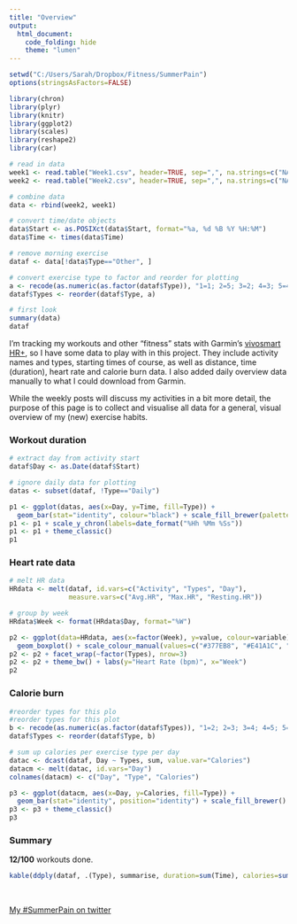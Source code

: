 ```yaml
---
title: "Overview"
output:
  html_document:
    code_folding: hide
    theme: "lumen"
---
```


```r
setwd("C:/Users/Sarah/Dropbox/Fitness/SummerPain")
options(stringsAsFactors=FALSE)

library(chron)
library(plyr)
library(knitr)
library(ggplot2)
library(scales)
library(reshape2)
library(car)
```

```r
# read in data
week1 <- read.table("Week1.csv", header=TRUE, sep=",", na.strings=c("NA", "--", ""))
week2 <- read.table("Week2.csv", header=TRUE, sep=",", na.strings=c("NA", "--", ""))

# combine data
data <- rbind(week2, week1)

# convert time/date objects
data$Start <- as.POSIXct(data$Start, format="%a, %d %B %Y %H:%M")
data$Time <- times(data$Time)

# remove morning exercise
dataf <- data[!data$Type=="Other", ]

# convert exercise type to factor and reorder for plotting
a <- recode(as.numeric(as.factor(dataf$Type)), "1=1; 2=5; 3=2; 4=3; 5=4")
dataf$Types <- reorder(dataf$Type, a)

# first look
summary(data)
dataf
```

I'm tracking my workouts and other "fitness" stats with Garmin's [vivosmart HR+](https://buy.garmin.com/en-GB/GB/p/548743), so I have some data to play with in this project. They include activity names and types, starting times of course, as well as distance, time (duration), heart rate and calorie burn data. I also added daily overview data manually to what I could download from Garmin.

While the weekly posts will discuss my activities in a bit more detail, the purpose of this page is to collect and visualise all data for a general, visual overview of my (new) exercise habits.

### Workout duration

```r
# extract day from activity start
dataf$Day <- as.Date(dataf$Start)

# ignore daily data for plotting
datas <- subset(dataf, !Type=="Daily")

p1 <- ggplot(datas, aes(x=Day, y=Time, fill=Type)) +
  geom_bar(stat="identity", colour="black") + scale_fill_brewer(palette="Set1")
p1 <- p1 + scale_y_chron(labels=date_format("%Hh %Mm %Ss"))
p1 <- p1 + theme_classic()
p1
```

### Heart rate data

```r
# melt HR data
HRdata <- melt(dataf, id.vars=c("Activity", "Types", "Day"),
               measure.vars=c("Avg.HR", "Max.HR", "Resting.HR"))

# group by week
HRdata$Week <- format(HRdata$Day, format="%W")

p2 <- ggplot(data=HRdata, aes(x=factor(Week), y=value, colour=variable)) +
  geom_boxplot() + scale_colour_manual(values=c("#377EB8", "#E41A1C", "#4DAF4A"))
p2 <- p2 + facet_wrap(~factor(Types), nrow=3)
p2 <- p2 + theme_bw() + labs(y="Heart Rate (bpm)", x="Week")
p2
```

### Calorie burn

```r
#reorder types for this plo
#reorder types for this plot
b <- recode(as.numeric(as.factor(dataf$Types)), "1=2; 2=3; 3=4; 4=5; 5=1")
dataf$Types <- reorder(dataf$Type, b)

# sum up calories per exercise type per day
datac <- dcast(dataf, Day ~ Types, sum, value.var="Calories")
datacm <- melt(datac, id.vars="Day")
colnames(datacm) <- c("Day", "Type", "Calories")

p3 <- ggplot(datacm, aes(x=Day, y=Calories, fill=Type)) +
  geom_bar(stat="identity", position="identity") + scale_fill_brewer()
p3 <- p3 + theme_classic()
p3
```

### Summary

**12/100** workouts done.

```r
kable(ddply(dataf, .(Type), summarise, duration=sum(Time), calories=sum(Calories)), format="html", table.attr="style='width:30%;'")
```
<br>

[My #SummerPain on twitter](https://twitter.com/i/moments/867351430079840256)